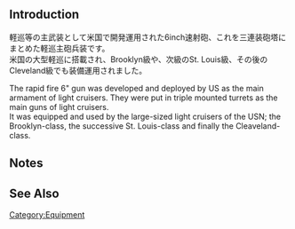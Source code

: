 {{EquipmentInfo}}

==Introduction==
軽巡等の主武装として米国で開発運用された6inch速射砲、これを三連装砲塔にまとめた軽巡主砲兵装です。<br>
米国の大型軽巡に搭載され、Brooklyn級や、次級のSt. Louis級、その後のCleveland級でも装備運用されました。

The rapid fire 6" gun was developed and deployed by US as the main armament of light cruisers. They were put in triple mounted turrets as the main guns of light cruisers.<br>
It was equipped and used by the large-sized light cruisers of the USN; the Brooklyn-class, the successive St. Louis-class and finally the Cleaveland-class.

==Notes==


==See Also==
{{Equipmentlist}}
[[Category:Equipment]]